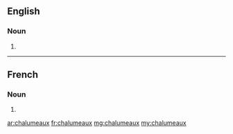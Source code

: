 ==English==

===Noun===
{{head|en|plural}}

# {{plural of|chalumeau|lang=en|nocat=1}}

----

==French==

===Noun===
{{head|fr|plural}} {{m-p}}

# {{plural of|chalumeau|lang=fr|nocat=1}}

[[ar:chalumeaux]]
[[fr:chalumeaux]]
[[mg:chalumeaux]]
[[my:chalumeaux]]